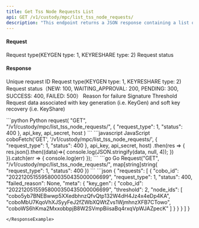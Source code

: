```yaml
---
title: Get Tss Node Requests List
api: GET /v1/custody/mpc/list_tss_node_requests/ 
description: "This endpoint returns a JSON response containing a list of TSS (Threshold Signature Scheme) requests with their metadata. The requests can be filtered by request type and status. The metadata includes the COBO ID, request type, status, failed reason (if any), and additional information specific to the request type (e.g., threshold and node IDs for key generation requests)."
---
```


#### Request
<ParamField body="request_type" type="Int" >Request type(KEYGEN type: 1, KEYRESHARE type: 2)</ParamField>
<ParamField body="status" type="int" >Request status</ParamField>

#### Response
<ResponseField name="cobo_id" type="String" >Unique request ID</ResponseField>
<ResponseField name="request_type" type="Int" >Request type(KEYGEN type: 1, KEYRESHARE type: 2)</ResponseField>
<ResponseField name="status" type="Int" >Request status（NEW: 100, WAITING_APPROVAL: 200, PENDING: 300, SUCCESS: 400, FAILED: 500）</ResponseField>
<ResponseField name="failed_reason" type="String" >Reason for failure</ResponseField>
<ResponseField name="threshold" type="String" >Signature Threshold</ResponseField>
<ResponseField name="node_ids" type="String" >Request data associated with key generation (i.e. KeyGen) and soft key recovery (i.e. KeyShare)</ResponseField>


<RequestExample>
```python Python
request(
    "GET",
    "/v1/custody/mpc/list_tss_node_requests/",
    {
        "request_type": 1,
        "status": 400
    },
    api_key, api_secret, host
)
```
```javascript JavaScript
coboFetch('GET', '/v1/custody/mpc/list_tss_node_requests/', {
    "request_type": 1,
    "status": 400
}, api_key, api_secret, host)
    .then(res => {
        res.json().then((data)=>{
            console.log(JSON.stringify(data, null, 4));
        })
    }).catch(err => {
        console.log(err)
    });
```
```go Go
Request("GET", "/v1/custody/mpc/list_tss_node_requests/", map[string]string{
    "request_type": 1,
    "status": 400
})
```
</RequestExample>

<ResponseExample>
```json
{
  "requests": [
    {
      "cobo_id": "20221205155958000350435000006699",
      "request_type": 1,
      "status": 400,
      "failed_reason": None,
      "meta": {
        "key_gen": {
          "cobo_id": "20221205155958000350435000006699",
          "threshold": 2,
          "node_ids": [
            "cobo5yb7BNEBwwp5XXedbhnzQfvQtp132W4dH4Jz4x4eDp4KA",
            "coboMbU7KqoVhXJSyyFeJ2fZWbXQWtZvs1WjmhnzXFB7CTowo",
            "coboWS6hKma2MxxobbpjB8W2SVmpBiisaBq4rxqVpWJAZpecK"
          ]
        }
      }
    }
  ]
}

```
</ResponseExample>
